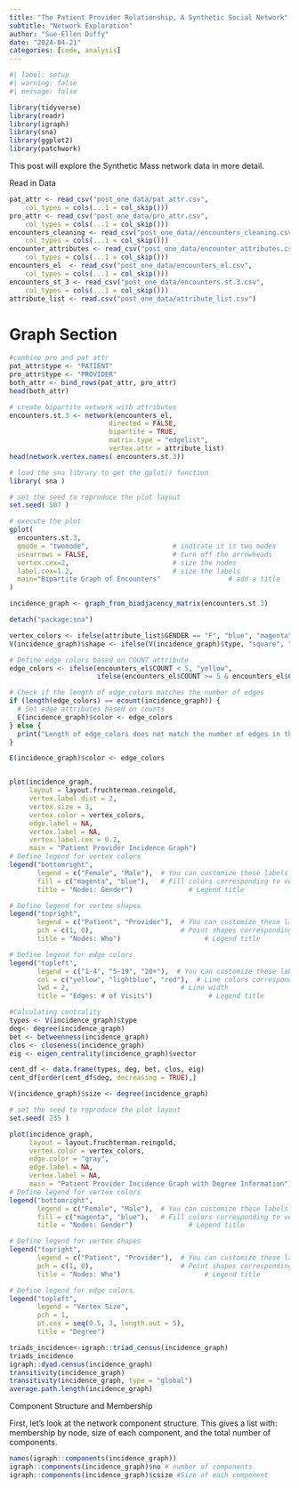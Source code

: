 ```yaml
---
title: "The Patient Provider Relationship, A Synthetic Social Network"
subtitle: "Network Exploration"
author: "Sue-Ellen Duffy"
date: "2024-04-21"
categories: [code, analysis]
---
```


```r
#| label: setup
#| warning: false
#| message: false

library(tidyverse)
library(readr)
library(igraph)
library(sna)
library(ggplot2)
library(patchwork)
```

This post will explore the Synthetic Mass network data in more detail.

Read in Data
```r
pat_attr <- read_csv("post_one_data/pat_attr.csv", 
    col_types = cols(...1 = col_skip()))
pro_attr <- read_csv("post_one_data/pro_attr.csv", 
    col_types = cols(...1 = col_skip()))
encounters_cleaning <- read_csv("post_one_data//encounters_cleaning.csv", 
    col_types = cols(...1 = col_skip()))
encounter_attributes <- read_csv("post_one_data/encounter_attributes.csv", 
    col_types = cols(...1 = col_skip()))
encounters_el  <- read_csv("post_one_data/encounters_el.csv", 
    col_types = cols(...1 = col_skip()))
encounters_st_3 <- read_csv("post_one_data/encounters.st.3.csv", 
    col_types = cols(...1 = col_skip()))
attribute_list <- read.csv("post_one_data/attribute_list.csv")
```
# Graph Section

```r
#combine pro and pat attr
pat_attr$type <- "PATIENT"
pro_attr$type <- "PROVIDER"
both_attr <- bind_rows(pat_attr, pro_attr)
head(both_attr)
```




```r
# create bipartite network with attributes
encounters.st.3 <- network(encounters_el,
                         directed = FALSE,
                         bipartite = TRUE,
                         matrix.type = "edgelist",
                         vertex.attr = attribute_list)
head(network.vertex.names( encounters.st.3))
```


```r
# load the sna library to get the gplot() function
library( sna )

# set the seed to reproduce the plot layout
set.seed( 507 )

# execute the plot
gplot(
  encounters.st.3,             
  gmode = "twomode",                     # indicate it is two modes
  usearrows = FALSE,                     # turn off the arrowheads
  vertex.cex=2,                          # size the nodes     
  label.cex=1.2,                         # size the labels
  main="Bipartite Graph of Encounters"                 # add a title
)

```


```r
incidence_graph <- graph_from_biadjacency_matrix(encounters.st.3)
```


```r
detach("package:sna")
```

```r
vertex_colors <- ifelse(attribute_list$GENDER == "F", "blue", "magenta")
V(incidence_graph)$shape <- ifelse(V(incidence_graph)$type, "square", "circle")

# Define edge colors based on COUNT attribute
edge_colors <- ifelse(encounters_el$COUNT < 5, "yellow", 
                      ifelse(encounters_el$COUNT >= 5 & encounters_el$COUNT <= 19, "lightblue", "red"))

# Check if the length of edge_colors matches the number of edges
if (length(edge_colors) == ecount(incidence_graph)) {
  # Set edge attributes based on counts
  E(incidence_graph)$color <- edge_colors
} else {
  print("Length of edge_colors does not match the number of edges in the graph.")
}

E(incidence_graph)$color <- edge_colors


plot(incidence_graph,
     layout = layout.fruchterman.reingold, 
     vertex.label.dist = 2, 
     vertex.size = 3, 
     vertex.color = vertex_colors,
     edge.label = NA,
     vertex.label = NA,
     vertex.label.cex = 0.2, 
     main = "Patient Provider Incidence Graph")
# Define legend for vertex colors
legend("bottomright",
       legend = c("Female", "Male"),  # You can customize these labels
       fill = c("magenta", "blue"),   # Fill colors corresponding to vertex colors
       title = "Nodes: Gender")              # Legend title

# Define legend for vertex shapes
legend("topright",
       legend = c("Patient", "Provider"),  # You can customize these labels
       pch = c(1, 0),                      # Point shapes corresponding to vertex shapes
       title = "Nodes: Who")                     # Legend title

# Define legend for edge colors
legend("topleft",
       legend = c("1-4", "5-19", "20+"),  # You can customize these labels
       col = c("yellow", "lightblue", "red"),  # Line colors corresponding to edge colors
       lwd = 2,                            # Line width
       title = "Edges: # of Visits")              # Legend title

```

```r

#Calculating centrality
types <- V(incidence_graph)$type
deg<- degree(incidence_graph)
bet <- betweenness(incidence_graph)
clos <- closeness(incidence_graph)
eig <- eigen_centrality(incidence_graph)$vector

cent_df <- data.frame(types, deg, bet, clos, eig)
cent_df[order(cent_df$deg, decreasing = TRUE),]

```


```r
V(incidence_graph)$size <- degree(incidence_graph)

# set the seed to reproduce the plot layout
set.seed( 235 )

plot(incidence_graph, 
     layout = layout.fruchterman.reingold, 
     vertex.color = vertex_colors,
     edge.color = "gray",
     edge.label = NA,
     vertex.label = NA,
     main = "Patient Provider Incidence Graph with Degree Information")
# Define legend for vertex colors
legend("bottomright",
       legend = c("Female", "Male"),  # You can customize these labels
       fill = c("magenta", "blue"),   # Fill colors corresponding to vertex colors
       title = "Nodes: Gender")              # Legend title

# Define legend for vertex shapes
legend("topright",
       legend = c("Patient", "Provider"),  # You can customize these labels
       pch = c(1, 0),                      # Point shapes corresponding to vertex shapes
       title = "Nodes: Who")                     # Legend title

# Define legend for edge colors
legend("topleft", 
       legend = "Vertex Size", 
       pch = 1, 
       pt.cex = seq(0.5, 3, length.out = 5), 
       title = "Degree")
```





```r
triads_incidence<-igraph::triad_census(incidence_graph)
triads_incidence
igraph::dyad.census(incidence_graph)
transitivity(incidence_graph)
transitivity(incidence_graph, type = "global")
average.path.length(incidence_graph)
```

Component Structure and Membership

First, let's look at the network component structure. This gives a list with: membership by node, size of each component, and the total number of components.

```r
names(igraph::components(incidence_graph))
igraph::components(incidence_graph)$no # number of components
igraph::components(incidence_graph)$csize #Size of each component
```





